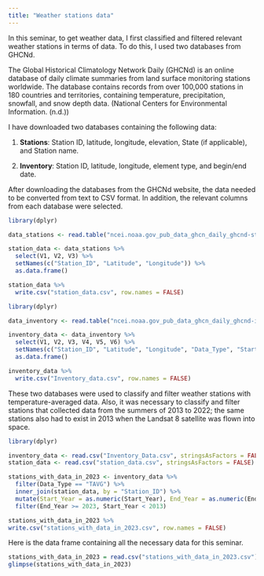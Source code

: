 ```yaml
---
title: "Weather stations data"
---
```


In this seminar, to get weather data, I first classified and filtered relevant weather stations in terms of data. To do this, I used two databases from GHCNd.

The Global Historical Climatology Network Daily (GHCNd) is an online database of daily climate summaries from land surface monitoring stations worldwide. The database contains records from over 100,000 stations in 180 countries and territories, containing temperature, precipitation, snowfall, and snow depth data. (National Centers for Environmental Information. (n.d.))

I have downloaded two databases containing the following data:

1.  **Stations**: Station ID, latitude, longitude, elevation, State (if applicable), and Station name.

2.  **Inventory**: Station ID, latitude, longitude, element type, and begin/end date.

After downloading the databases from the GHCNd website, the data needed to be converted from text to CSV format. In addition, the relevant columns from each database were selected.

```r
library(dplyr)

data_stations <- read.table("ncei.noaa.gov_pub_data_ghcn_daily_ghcnd-stations.txt", header = FALSE, fill = TRUE, stringsAsFactors = FALSE)

station_data <- data_stations %>%
  select(V1, V2, V3) %>%
  setNames(c("Station_ID", "Latitude", "Longitude")) %>%
  as.data.frame()

station_data %>%
  write.csv("station_data.csv", row.names = FALSE)

```

```r
library(dplyr)

data_inventory <- read.table("ncei.noaa.gov_pub_data_ghcn_daily_ghcnd-inventory.txt", stringsAsFactors = FALSE)

inventory_data <- data_inventory %>%
  select(V1, V2, V3, V4, V5, V6) %>%
  setNames(c("Station_ID", "Latitude", "Longitude", "Data_Type", "Start_Year", "End_Year")) %>%
  as.data.frame()

inventory_data %>%
  write.csv("Inventory_data.csv", row.names = FALSE)

```

These two databases were used to classify and filter weather stations with temperature-averaged data. Also, it was necessary to classify and filter stations that collected data from the summers of 2013 to 2022; the same stations also had to exist in 2013 when the Landsat 8 satellite was flown into space.

```r
library(dplyr)

inventory_data <- read.csv("Inventory_Data.csv", stringsAsFactors = FALSE)
station_data <- read.csv("station_data.csv", stringsAsFactors = FALSE)

stations_with_data_in_2023 <- inventory_data %>%
  filter(Data_Type == "TAVG") %>%
  inner_join(station_data, by = "Station_ID") %>%
  mutate(Start_Year = as.numeric(Start_Year), End_Year = as.numeric(End_Year)) %>%
  filter(End_Year >= 2023, Start_Year < 2013)

stations_with_data_in_2023 %>%
write.csv("stations_with_data_in_2023.csv", row.names = FALSE)

```

Here is the data frame containing all the necessary data for this seminar.

```r
stations_with_data_in_2023 = read.csv("stations_with_data_in_2023.csv")
glimpse(stations_with_data_in_2023)
```
